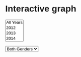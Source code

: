 # Interactive graph

<style>
  * {
    font-family: sans-serif;
  }
</style> 

<div id="plot">
</div>

<select id="yearSelect" multiple>
  <option value="All">All Years</option>
  <option value="2012">2012</option>
  <option value="2013">2013</option>
  <option value="2014">2014</option>
  <option value="2015">2015</option>
  <option value="2016">2016</option>
  <option value="2017">2017</option>
  <option value="2018">2018</option>
  <option value="2019">2019</option>
  <option value="2020">2020</option>
  <option value="2021">2021</option>
</select>

<select id="genderSelect">
  <option value="All">Both Genders</option>
  <option value="male">Male</option>
  <option value="female">Female</option>
</select>

<script src="https://cdn.jsdelivr.net/npm/d3@7"></script>
<script src="scripts/myscript.js"></script>

